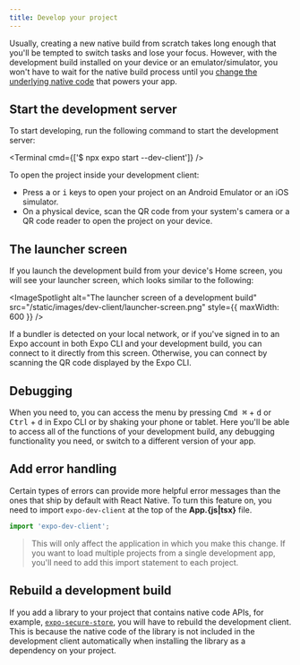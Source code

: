 ```yaml
---
title: Develop your project
---
```



Usually, creating a new native build from scratch takes long enough that you'll be tempted to switch tasks and lose your focus. However, with the development build installed on your device or an emulator/simulator, you won't have to wait for the native build process until you [change the underlying native code](#rebuild-a-development-build) that powers your app.

## Start the development server

To start developing, run the following command to start the development server:

<Terminal cmd={['$ npx expo start --dev-client']} />

To open the project inside your development client:

- Press <kbd>a</kbd> or <kbd>i</kbd> keys to open your project on an Android Emulator or an iOS simulator.
- On a physical device, scan the QR code from your system's camera or a QR code reader to open the project on your device.

## The launcher screen

If you launch the development build from your device's Home screen, you will see your launcher screen, which looks similar to the following:

<ImageSpotlight
  alt="The launcher screen of a development build"
  src="/static/images/dev-client/launcher-screen.png"
  style={{ maxWidth: 600 }}
/>

If a bundler is detected on your local network, or if you've signed in to an Expo account in both Expo CLI and your development build, you can connect to it directly from this screen. Otherwise, you can connect by scanning the QR code displayed by the Expo CLI.

## Debugging

When you need to, you can access the menu by pressing <kbd>Cmd ⌘</kbd> + <kbd>d</kbd> or <kbd>Ctrl</kbd> + <kbd>d</kbd> in Expo CLI or by shaking your phone or tablet. Here you'll be able to access all of the functions of your development build, any debugging functionality you need, or switch to a different version of your app.

## Add error handling

Certain types of errors can provide more helpful error messages than the ones that ship by default with React Native. To turn this feature on, you need to import `expo-dev-client` at the top of the **App.&lbrace;js|tsx&rbrace;** file.

```js App.js
import 'expo-dev-client';
```

> This will only affect the application in which you make this change. If you want to load multiple projects from a single development app, you'll need to add this import statement to each project.

## Rebuild a development build

If you add a library to your project that contains native code APIs, for example, [`expo-secure-store`](/versions/latest/sdk/securestore/), you will have to rebuild the development client. This is because the native code of the library is not included in the development client automatically when installing the library as a dependency on your project.
